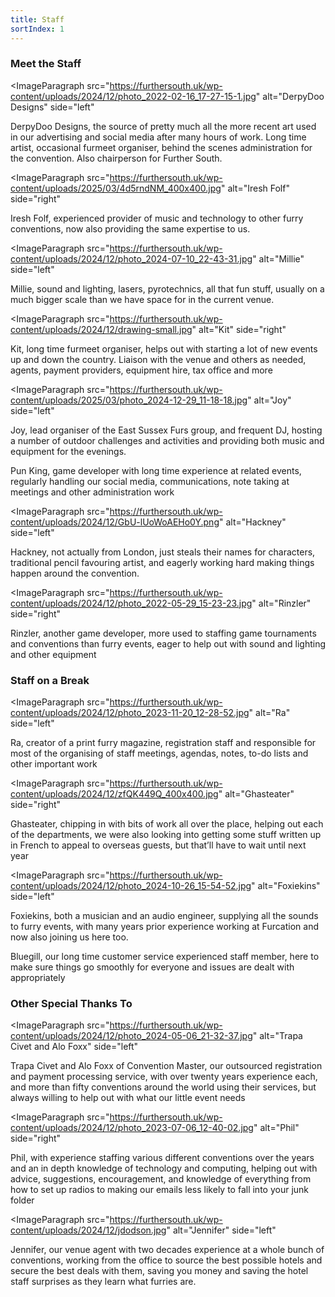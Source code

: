 ```yaml
---
title: Staff
sortIndex: 1
---
```



### Meet the Staff

<ImageParagraph
  src="https://furthersouth.uk/wp-content/uploads/2024/12/photo_2022-02-16_17-27-15-1.jpg"
  alt="DerpyDoo Designs"
  side="left"
>
  <p class="my-0">
    DerpyDoo Designs, the source of pretty much all the more recent art used in
    our advertising and social media after many hours of work. Long time artist,
    occasional furmeet organiser, behind the scenes administration for the
    convention. Also chairperson for Further South.
  </p>
</ImageParagraph>

<ImageParagraph
  src="https://furthersouth.uk/wp-content/uploads/2025/03/4d5rndNM_400x400.jpg"
  alt="Iresh Folf"
  side="right"
>
  <p class="my-0">
    Iresh Folf, experienced provider of music and technology to other furry
    conventions, now also providing the same expertise to us.
  </p>
</ImageParagraph>

<ImageParagraph
  src="https://furthersouth.uk/wp-content/uploads/2024/12/photo_2024-07-10_22-43-31.jpg"
  alt="Millie"
  side="left"
>
  <p class="my-0">
    Millie, sound and lighting, lasers, pyrotechnics, all that fun stuff,
    usually on a much bigger scale than we have space for in the current venue.
  </p>
</ImageParagraph>

<ImageParagraph
  src="https://furthersouth.uk/wp-content/uploads/2024/12/drawing-small.jpg"
  alt="Kit"
  side="right"
>
  <p class="my-0">
    Kit, long time furmeet organiser, helps out with starting a lot of new
    events up and down the country. Liaison with the venue and others as needed,
    agents, payment providers, equipment hire, tax office and more
  </p>
</ImageParagraph>

<ImageParagraph
  src="https://furthersouth.uk/wp-content/uploads/2025/03/photo_2024-12-29_11-18-18.jpg"
  alt="Joy"
  side="left"
>
  <p class="my-0">
    Joy, lead organiser of the East Sussex Furs group, and frequent DJ, hosting
    a number of outdoor challenges and activities and providing both music and
    equipment for the evenings.
  </p>
</ImageParagraph>

<ImageParagraph src={placeholder} alt="Pun King" side="right">
  <p class="my-0">
    Pun King, game developer with long time experience at related events,
    regularly handling our social media, communications, note taking at meetings
    and other administration work
  </p>
</ImageParagraph>

<ImageParagraph
  src="https://furthersouth.uk/wp-content/uploads/2024/12/GbU-lUoWoAEHo0Y.png"
  alt="Hackney"
  side="left"
>
  <p class="my-0">
    Hackney, not actually from London, just steals their names for characters,
    traditional pencil favouring artist, and eagerly working hard making things
    happen around the convention.
  </p>
</ImageParagraph>

<ImageParagraph
  src="https://furthersouth.uk/wp-content/uploads/2024/12/photo_2022-05-29_15-23-23.jpg"
  alt="Rinzler"
  side="right"
>
  <p class="my-0">
    Rinzler, another game developer, more used to staffing game tournaments and
    conventions than furry events, eager to help out with sound and lighting and
    other equipment
  </p>
</ImageParagraph>

### Staff on a Break

<ImageParagraph
  src="https://furthersouth.uk/wp-content/uploads/2024/12/photo_2023-11-20_12-28-52.jpg"
  alt="Ra"
  side="left"
>
  <p class="my-0">
    Ra, creator of a print furry magazine, registration staff and responsible
    for most of the organising of staff meetings, agendas, notes, to-do lists
    and other important work
  </p>
</ImageParagraph>

<ImageParagraph
  src="https://furthersouth.uk/wp-content/uploads/2024/12/zfQK449Q_400x400.jpg"
  alt="Ghasteater"
  side="right"
>
  <p class="my-0">
    Ghasteater, chipping in with bits of work all over the place, helping out
    each of the departments, we were also looking into getting some stuff
    written up in French to appeal to overseas guests, but that’ll have to wait
    until next year
  </p>
</ImageParagraph>

<ImageParagraph
  src="https://furthersouth.uk/wp-content/uploads/2024/12/photo_2024-10-26_15-54-52.jpg"
  alt="Foxiekins"
  side="left"
>
  <p class="my-0">
    Foxiekins, both a musician and an audio engineer, supplying all the sounds
    to furry events, with many years prior experience working at Furcation and
    now also joining us here too.
  </p>
</ImageParagraph>

<ImageParagraph src={placeholder} alt="Bluegill" side="right">
  <p class="my-0">
    Bluegill, our long time customer service experienced staff member, here to
    make sure things go smoothly for everyone and issues are dealt with
    appropriately
  </p>
</ImageParagraph>

### Other Special Thanks To

<ImageParagraph
  src="https://furthersouth.uk/wp-content/uploads/2024/12/photo_2024-05-06_21-32-37.jpg"
  alt="Trapa Civet and Alo Foxx"
  side="left"
>
  <p class="my-0">
    Trapa Civet and Alo Foxx of Convention Master, our outsourced registration
    and payment processing service, with over twenty years experience each, and
    more than fifty conventions around the world using their services, but
    always willing to help out with what our little event needs
  </p>
</ImageParagraph>

<ImageParagraph
  src="https://furthersouth.uk/wp-content/uploads/2024/12/photo_2023-07-06_12-40-02.jpg"
  alt="Phil"
  side="right"
>
  <p class="my-0">
    Phil, with experience staffing various different conventions over the years
    and an in depth knowledge of technology and computing, helping out with
    advice, suggestions, encouragement, and knowledge of everything from how to
    set up radios to making our emails less likely to fall into your junk folder
  </p>
</ImageParagraph>

<ImageParagraph
  src="https://furthersouth.uk/wp-content/uploads/2024/12/jdodson.jpg"
  alt="Jennifer"
  side="left"
>
  <p class="my-0">
    Jennifer, our venue agent with two decades experience at a whole bunch of
    conventions, working from the office to source the best possible hotels and
    secure the best deals with them, saving you money and saving the hotel staff
    surprises as they learn what furries are.
  </p>
</ImageParagraph>
